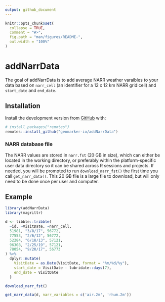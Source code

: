```yaml
---
output: github_document
---
```


<!-- README.md is generated from README.Rmd. Please edit that file -->

```r
knitr::opts_chunk$set(
  collapse = TRUE,
  comment = "#>",
  fig.path = "man/figures/README-",
  out.width = "100%"
)
```

# addNarrData

<!-- badges: start -->
<!-- badges: end -->

The goal of addNarrData is to add average NARR weather varaibles to your data based on `narr_cell` (an identifier for a 12 x 12 km NARR grid cell) and `start_date` and `end_date`. 

## Installation

Install the development version from [GitHub](https://github.com/) with:

``` r
# install.packages("remotes")
remotes::install_github("geomarker-io/addNarrData")
```

### NARR database file

The NARR values are stored in `narr.fst` (20 GB in size), which can either be located in the working directory, or preferably within the platform-specific user data directory so it can be shared across R sessions and projects. If needed, you will be prompted to run `download_narr_fst()` the first time you call `get_narr_data()`. This 20 GB file is a large file to download, but will only need to be done once per user and computer.

## Example

```r
library(addNarrData)
library(magrittr)

d <- tibble::tribble(
  ~id, ~VisitDate, ~narr_cell,
  51981, "3/8/17", 56772,
  77553, "2/6/12", 56772,
  52284, "6/18/13", 57121,
  96308, "2/25/19", 57121,
  78054, "9/20/17", 56773
) %>%
  dplyr::mutate(
    VisitDate = as.Date(VisitDate, format = "%m/%d/%y"),
    start_date = VisitDate - lubridate::days(7),
    end_date = VisitDate
  )

download_narr_fst()

get_narr_data(d, narr_variables = c('air.2m', 'rhum.2m'))
```
